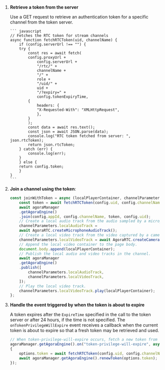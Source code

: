 <PlatformWrapper platform="web">

1.  **Retrieve a token from the server**

    Use a GET request to retrieve an authentication token for a specific channel from the token server.

        ``` javascript
        // Fetches the RTC token for stream channels
        async function fetchRTCToken(uid, channelName) {
            if (config.serverUrl !== "") {
            try {
                const res = await fetch(
                config.proxyUrl +
                    config.serverUrl +
                    "/rtc/" +
                    channelName +
                    "/" +
                    role +
                    "/uid/" +
                    uid +
                    "/?expiry=" +
                    config.tokenExpiryTime,
                {
                    headers: {
                    "X-Requested-With": "XMLHttpRequest",
                    },
                }
                );
                const data = await res.text();
                const json = await JSON.parse(data);
                console.log("RTC token fetched from server: ", json.rtcToken);
                return json.rtcToken;
            } catch (err) {
                console.log(err);
            }
            } else {
            return config.token;
            }
        }
        ```
1.  **Join a channel using the token**:

    ``` javascript
    const joinWithToken = async (localPlayerContainer, channelParameters) => {
        const token = await fetchRTCToken(config.uid, config.channelName);
        await agoraManager
        .getAgoraEngine()
        .join(config.appId, config.channelName, token, config.uid);
        // Create a local audio track from the audio sampled by a microphone.
        channelParameters.localAudioTrack =
        await AgoraRTC.createMicrophoneAudioTrack();
        // Create a local video track from the video captured by a camera.
        channelParameters.localVideoTrack = await AgoraRTC.createCameraVideoTrack();
        // Append the local video container to the page body.
        document.body.append(localPlayerContainer);
        // Publish the local audio and video tracks in the channel.
        await agoraManager
        .getAgoraEngine()
        .publish([
            channelParameters.localAudioTrack,
            channelParameters.localVideoTrack,
        ]);
        // Play the local video track.
        channelParameters.localVideoTrack.play(localPlayerContainer);
    };
    ```

7.  **Handle the event triggered by <Vg k="AGORA_BACKEND" /> when the token is about to expire**

    A token expires after the `ExpireTime` specified in the call to the token server or after 24 hours, if the time is not specified. The `onTokenPrivilegeWillExpire` event receives a callback when the current token is about to expire so that a fresh token may be retrieved and used.

    ``` javascript
    // When token-privilege-will-expire occurs, fetch a new token from the server and call renewToken to renew the token.
    agoraManager.getAgoraEngine().on("token-privilege-will-expire", async function ()
    {
        options.token = await fetchRTCToken(config.uid, config.channelName);
        await agoraManager.getAgoraEngine().renewToken(options.token);
    });
    ```
</PlatformWrapper>
